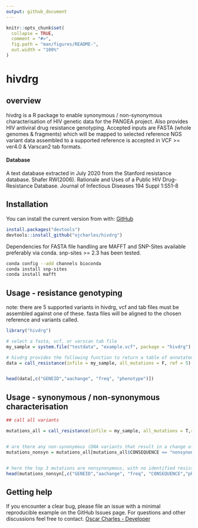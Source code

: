 ---
output: github_document
---

```{r, include = FALSE}
knitr::opts_chunk$set(
  collapse = TRUE,
  comment = "#>",
  fig.path = "man/figures/README-",
  out.width = "100%"
)
```

# hivdrg



## overview
hivdrg is a R package to enable synonymous / non-synonymous characterisation of HIV genetic data for the PANGEA project.
Also provides HIV antiviral drug resistance genotyping.
Accepted inputs are FASTA
(whole genomes & fragments) which will be mapped to selected reference
NGS variant data assembled to a supported reference is accepted in VCF \>= ver4.0
& Varscan2 tab formats.

#### Database
A text database extracted in July 2020 from the Stanford resistance database.
Shafer RW(2006). Rationale and Uses of a Public HIV Drug-Resistance Database. Journal of Infectious Diseases 194 Suppl 1:S51-8


## Installation

You can install the current version from with:
[GitHub](https://github.com/ojcharles/hivdrg) 

```{r  eval = FALSE, echo = FALSE}
install.packages("devtools")
devtools::install_github("ojcharles/hivdrg")
```

Dependencies for FASTA file handling are MAFFT and SNP-Sites available
preferably via conda. snp-sites \>= 2.3 has been tested.

``` {bash eval = FALSE} 
conda config --add channels bioconda
conda install snp-sites
conda install mafft
```

## Usage - resistance genotyping

note: there are 5 supported variants in hivdrg, vcf and tab files must be assembled against one of these. fasta files will be aligned to the chosen reference and variants called.

```{r}
library("hivdrg")

# select a fasta, vcf, or varscan tab file
my_sample = system.file("testdata", "example.vcf", package = "hivdrg")

# hivdrg provides the following function to return a table of annotated variants
data = call_resistance(infile = my_sample, all_mutations = F, ref = 5)


head(data[,c("GENEID","aachange", "freq", "phenotype")])

```

## Usage - synonymous / non-synonymous characterisation

```{r } 

## call all variants

mutations_all = call_resistance(infile = my_sample, all_mutations = T,ref = 5)


# are there any non-synonymous (DNA variants that result in a change of amino acid) variants in resistance genes
mutations_nonsyn = mutations_all[mutations_all$CONSEQUENCE == "nonsynonymous",]


# here the top 3 mutations are nonsynonymous, with no identified resistance effect.
head(mutations_nonsyn[,c("GENEID","aachange", "freq", "CONSEQUENCE","phenotype")])


```


## Getting help

If you encounter a clear bug, please file an issue with a minimal
reproducible example on the GitHub Issues page. For questions and other
discussions feel free to contact. [Oscar Charles -
Developer](mailto:oscar.charles.18@ucl.ac.uk)


